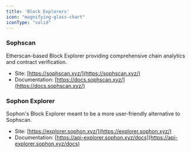 ```yaml
---
title: 'Block Explorers'
icon: "magnifying-glass-chart"
iconType: "solid"
---
```


### Sophscan
Etherscan-based Block Explorer providing comprehensive chain analytics and contract verification.
- Site: [https://sophscan.xyz/](https://sophscan.xyz/)
- Documentation: [https://docs.sophscan.xyz/](https://docs.sophscan.xyz/)

### Sophon Explorer
Sophon's Block Explorer meant to be a more user-friendly alternative to Sophscan.
- Site: [https://explorer.sophon.xyz/](https://explorer.sophon.xyz/)
- Documentation: [https://api-explorer.sophon.xyz/docs](https://api-explorer.sophon.xyz/docs)
